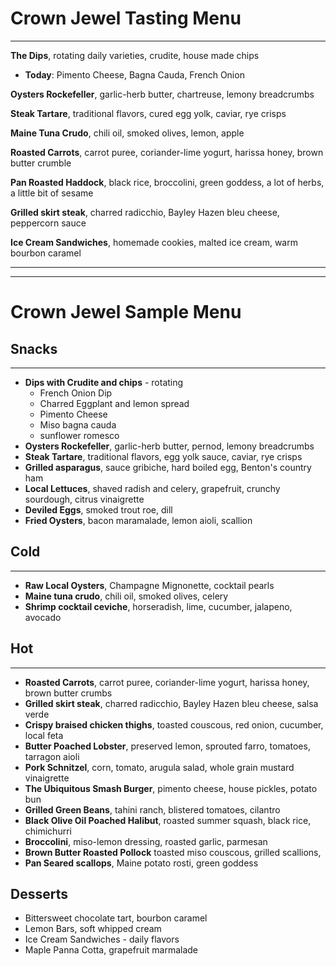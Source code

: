 # Crown Jewel Tasting Menu

---

**The Dips**, rotating daily varieties, crudite, house made chips

- **Today**: Pimento Cheese, Bagna Cauda, French Onion

**Oysters Rockefeller**, garlic-herb butter, chartreuse, lemony breadcrumbs

**Steak Tartare**, traditional flavors, cured egg yolk, caviar, rye crisps

**Maine Tuna Crudo**, chili oil, smoked olives, lemon, apple

**Roasted Carrots**, carrot puree, coriander-lime yogurt, harissa honey, brown butter crumble

**Pan Roasted Haddock**, black rice, broccolini, green goddess, a lot of herbs, a little bit of sesame

**Grilled skirt steak**, charred radicchio, Bayley Hazen bleu cheese, peppercorn sauce

**Ice Cream Sandwiches**, homemade cookies, malted ice cream, warm bourbon caramel

---

---

# Crown Jewel Sample Menu

## Snacks

---

- **Dips with Crudite and chips** - rotating
  - French Onion Dip
  - Charred Eggplant and lemon spread
  - Pimento Cheese
  - Miso bagna cauda
  - sunflower romesco
- **Oysters Rockefeller**, garlic-herb butter, pernod, lemony breadcrumbs
- **Steak Tartare**, traditional flavors, egg yolk sauce, caviar, rye crisps
- **Grilled asparagus**, sauce gribiche, hard boiled egg, Benton's country ham
- **Local Lettuces**, shaved radish and celery, grapefruit, crunchy sourdough, citrus vinaigrette
- **Deviled Eggs**, smoked trout roe, dill
- **Fried Oysters**, bacon maramalade, lemon aioli, scallion

## Cold

---

- **Raw Local Oysters**, Champagne Mignonette, cocktail pearls
- **Maine tuna crudo**, chili oil, smoked olives, celery
- **Shrimp cocktail ceviche**, horseradish, lime, cucumber, jalapeno, avocado

## Hot

---

- **Roasted Carrots**, carrot puree, coriander-lime yogurt, harissa honey, brown butter crumbs
- **Grilled skirt steak**, charred radicchio, Bayley Hazen bleu cheese, salsa verde
- **Crispy braised chicken thighs**, toasted couscous, red onion, cucumber, local feta
- **Butter Poached Lobster**, preserved lemon, sprouted farro, tomatoes, tarragon aioli
- **Pork Schnitzel**, corn, tomato, arugula salad, whole grain mustard vinaigrette
- **The Ubiquitous Smash Burger**, pimento cheese, house pickles, potato bun
- **Grilled Green Beans**, tahini ranch, blistered tomatoes, cilantro
- **Black Olive Oil Poached Halibut**, roasted summer squash, black rice, chimichurri
- **Broccolini**, miso-lemon dressing, roasted garlic, parmesan
- **Brown Butter Roasted Pollock** toasted miso couscous, grilled scallions,
- **Pan Seared scallops**, Maine potato rosti, green goddess

## Desserts

- Bittersweet chocolate tart, bourbon caramel
- Lemon Bars, soft whipped cream
- Ice Cream Sandwiches - daily flavors
- Maple Panna Cotta, grapefruit marmalade
